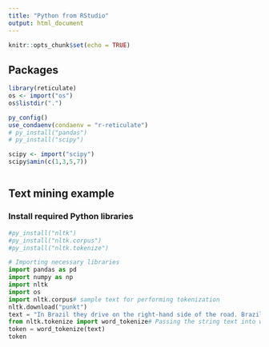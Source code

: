 ```yaml
---
title: "Python from RStudio"
output: html_document
---
```


```r
knitr::opts_chunk$set(echo = TRUE)
```

## Packages
```r
library(reticulate)
os <- import("os")
os$listdir(".")

py_config()
use_condaenv(condaenv = "r-reticulate")
# py_install("pandas")
# py_install("scipy")

scipy <- import("scipy")
scipy$amin(c(1,3,5,7))



```

## Text mining example

### Install required Python libraries
```r
#py_install("nltk")
#py_install("nltk.corpus")
#py_install("nltk.tokenize")
```

```python
# Importing necessary libraries
import pandas as pd
import numpy as np
import nltk
import os
import nltk.corpus# sample text for performing tokenization
nltk.download("punkt")
text = "In Brazil they drive on the right-hand side of the road. Brazil has a large coastline on the eastern side of South America"# importing word_tokenize from nltk
from nltk.tokenize import word_tokenize# Passing the string text into word tokenize for breaking the sentences
token = word_tokenize(text)
token



```

